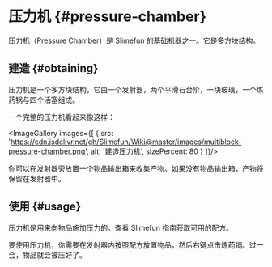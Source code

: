 
# 压力机 \{#pressure-chamber}

压力机（Pressure Chamber）是 Slimefun 的[基础机器](/Basic-Machines)之一。它是多方块结构。

## 建造 \{#obtaining}

压力机是一个多方块结构，它由一个发射器，两个平滑石台阶，一块玻璃，一个炼药锅与四个活塞组成。

一个完整的压力机看起来像这样：

<ImageGallery images={[
  {
    src: 'https://cdn.jsdelivr.net/gh/Slimefun/Wiki@master/images/multiblock-pressure-chamber.png',
    alt: '建造压力机',
    sizePercent: 80
  }
]}/>

你可以在发射器旁放置一个[物品输出箱](/Output-Chest)来收集产物。如果没有[物品输出箱](/Output-Chest)，产物将保留在发射器中。

## 使用 \{#usage}

压力机是用来向物品施加压力的。查看 Slimefun 指南获取可用的配方。

要使用压力机，你需要在发射器内按照配方放置物品，然后右键点击炼药锅。过一会，物品就会被压好了。
